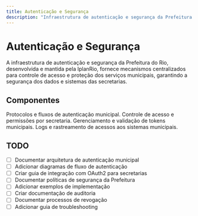 ```yaml
---
title: Autenticação e Segurança
description: "Infraestrutura de autenticação e segurança da Prefeitura do Rio de Janeiro"
---
```


# Autenticação e Segurança

A infraestrutura de autenticação e segurança da Prefeitura do Rio, desenvolvida e mantida pela IplanRio, fornece mecanismos centralizados para controle de acesso e proteção dos serviços municipais, garantindo a segurança dos dados e sistemas das secretarias.

## Componentes

<CardGroup cols={2}>
  <Card
    title="Autenticação"
    icon="key"
    href="/auth/autenticacao"
  >
    Protocolos e fluxos de autenticação municipal.
  </Card>
  <Card
    title="Autorização"
    icon="shield"
    href="/auth/autorizacao"
  >
    Controle de acesso e permissões por secretaria.
  </Card>
  <Card
    title="Tokens"
    icon="ticket"
    href="/auth/tokens"
  >
    Gerenciamento e validação de tokens municipais.
  </Card>
  <Card
    title="Auditoria"
    icon="clipboard-list"
    href="/auth/auditoria"
  >
    Logs e rastreamento de acessos aos sistemas municipais.
  </Card>
</CardGroup>

## TODO

- [ ] Documentar arquitetura de autenticação municipal
- [ ] Adicionar diagramas de fluxo de autenticação
- [ ] Criar guia de integração com OAuth2 para secretarias
- [ ] Documentar políticas de segurança da Prefeitura
- [ ] Adicionar exemplos de implementação
- [ ] Criar documentação de auditoria
- [ ] Documentar processos de revogação
- [ ] Adicionar guia de troubleshooting 